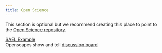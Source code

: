 ```yaml
---
title: Open Science
---
```


This section is optional but we recommend creating this place to point to the [Open Science repository](https://sael-swfsc.github.io/OpenScience/). 

[SAEL Example](https://sael-swfsc.github.io/SAEL-lab-manual/content/OpenScience.html)
\
Openscapes show and tell [discussion board](https://github.com/SAEL-SWFSC/OpenScience/discussions/categories/show-and-tell)
